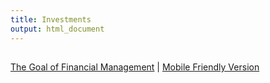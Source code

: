 ```yaml
---
title: Investments
output: html_document
---
```


## 

[The Goal of Financial Management](https://micfm.shinyapps.io/goal_fin_mgmt/) | [Mobile Friendly Version](https://micfm.shinyapps.io/goal_fin_mgmt_mobile/)
